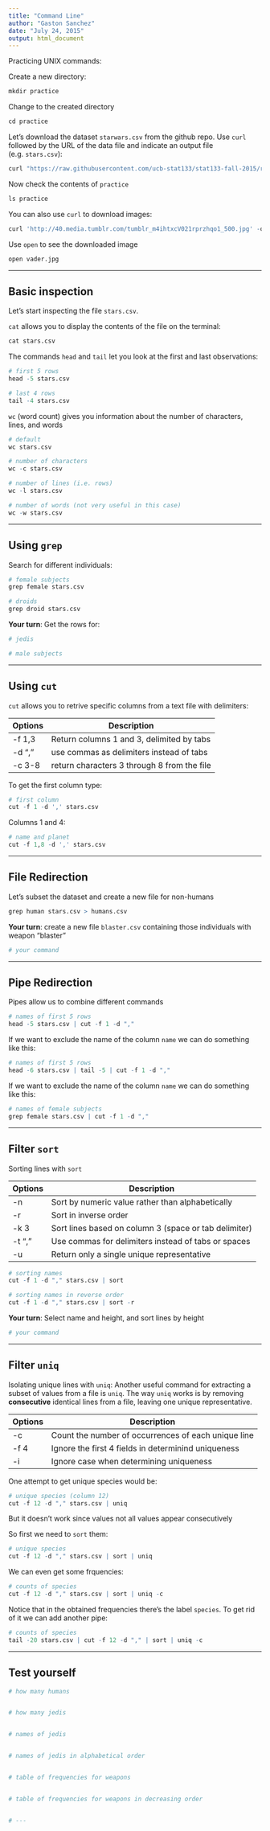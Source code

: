 ```yaml
---
title: "Command Line"
author: "Gaston Sanchez"
date: "July 24, 2015"
output: html_document
---
```


Practicing UNIX commands:

Create a new directory:
```r
mkdir practice
```

Change to the created directory
```r
cd practice
```

Let's download the dataset `starwars.csv` from the github repo. Use `curl` followed by the URL of the data file and indicate an output file (e.g. `stars.csv`):
```r
curl "https://raw.githubusercontent.com/ucb-stat133/stat133-fall-2015/raw/master/data/starwars.csv" -o stars.csv
```

Now check the contents of `practice`
```r
ls practice
```

You can also use `curl` to download images:
```r
curl 'http://40.media.tumblr.com/tumblr_m4ihtxcV021rprzhqo1_500.jpg' -o vader.jpg
```

Use `open` to see the downloaded image
```r
open vader.jpg
```

-----

## Basic inspection

Let's start inspecting the file `stars.csv`.

`cat` allows you to display the contents of the file on the terminal:
```r
cat stars.csv
```

The commands `head` and `tail` let you look at the first and last observations:
```r
# first 5 rows
head -5 stars.csv

# last 4 rows
tail -4 stars.csv
```

`wc` (word count) gives you information about the number of characters, lines, and words
```r
# default
wc stars.csv

# number of characters
wc -c stars.csv

# number of lines (i.e. rows)
wc -l stars.csv

# number of words (not very useful in this case)
wc -w stars.csv
```

----- 

## Using `grep`

Search for different individuals:
```r
# female subjects
grep female stars.csv

# droids
grep droid stars.csv
```

__Your turn__: Get the rows for:
```r
# jedis

# male subjects

```

----- 

## Using `cut`

`cut` allows you to retrive specific columns from a text file with delimiters:

| Options | Description                                 |
| ------- | ------------------------------------------- |
| -f 1,3  | Return columns 1 and 3, delimited by tabs   |
| -d ","  | use commas as delimiters instead of tabs    |
| -c 3-8  | return characters 3 through 8 from the file |

To get the first column type:
```r
# first column
cut -f 1 -d ',' stars.csv
```

Columns 1 and 4:
```r
# name and planet
cut -f 1,8 -d ',' stars.csv
```

----- 

## File Redirection

Let's subset the dataset and create a new file for non-humans
```r
grep human stars.csv > humans.csv
```

__Your turn__: create a new file `blaster.csv` containing those individuals with weapon "blaster" 
```r
# your command

```

----- 

## Pipe Redirection

Pipes allow us to combine different commands
```r
# names of first 5 rows
head -5 stars.csv | cut -f 1 -d ","
```

If we want to exclude the name of the column `name` we can do something like this:
```r
# names of first 5 rows
head -6 stars.csv | tail -5 | cut -f 1 -d ","
```

If we want to exclude the name of the column `name` we can do something like this:
```r
# names of female subjects
grep female stars.csv | cut -f 1 -d ","
```


----- 

## Filter `sort`

Sorting lines with `sort` 

| Options | Description                                           |
| ------- | ----------------------------------------------------- |
| -n      | Sort by numeric value rather than alphabetically      |
| -r      | Sort in inverse order                                 |
| -k 3    | Sort lines based on column 3 (space or tab delimiter) |
| -t ","  | Use commas for delimiters instead of tabs or spaces   |
| -u      | Return only a single unique representative            |

```r
# sorting names
cut -f 1 -d "," stars.csv | sort

# sorting names in reverse order
cut -f 1 -d "," stars.csv | sort -r
```

__Your turn__: Select name and height, and sort lines by height
```r
# your command

```

----- 

## Filter `uniq`

Isolating unique lines with `uniq`: Another useful command for extracting a subset of values from a file is `uniq`. The way `uniq` works is by removing __consecutive__ identical lines from a file, leaving one unique representative.

| Options | Description                                           |
| ------- | ----------------------------------------------------- |
| -c      | Count the number of occurrences of each unique line   |
| -f 4    | Ignore the first 4 fields in determinind uniqueness   |
| -i      | Ignore case when determining uniqueness               |

One attempt to get unique species would be:
```r
# unique species (column 12)
cut -f 12 -d "," stars.csv | uniq
```
But it doesn't work since values not all values appear consecutively

So first we need to `sort` them:
```r
# unique species
cut -f 12 -d "," stars.csv | sort | uniq
```

We can even get some frquencies:
```r
# counts of species
cut -f 12 -d "," stars.csv | sort | uniq -c
```

Notice that in the obtained frequencies there's the label `species`. To get rid of it we can add another pipe:
```r
# counts of species
tail -20 stars.csv | cut -f 12 -d "," | sort | uniq -c
```

-----

## Test yourself

```r
# how many humans


# how many jedis


# names of jedis


# names of jedis in alphabetical order


# table of frequencies for weapons


# table of frequencies for weapons in decreasing order


# ---
```

